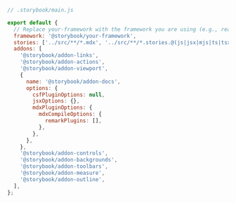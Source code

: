 ```js
// .storybook/main.js

export default {
  // Replace your-framework with the framework you are using (e.g., react-webpack5, vue3-vite)
  framework: '@storybook/your-framework',
  stories: ['../src/**/*.mdx', '../src/**/*.stories.@(js|jsx|mjs|ts|tsx)'],
  addons: [
    '@storybook/addon-links',
    '@storybook/addon-actions',
    '@storybook/addon-viewport',
    {
      name: '@storybook/addon-docs',
      options: {
        csfPluginOptions: null,
        jsxOptions: {},
        mdxPluginOptions: {
          mdxCompileOptions: {
            remarkPlugins: [],
          },
        },
      },
    },
    '@storybook/addon-controls',
    '@storybook/addon-backgrounds',
    '@storybook/addon-toolbars',
    '@storybook/addon-measure',
    '@storybook/addon-outline',
  ],
};
```
